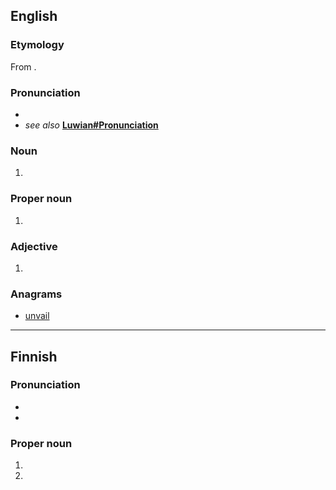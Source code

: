 ==English==

===Etymology===
From {{suffix|Luvia|an|lang=en}}.

===Pronunciation=== 
* {{IPA|/ˈluːvɪən/|lang=en}} 
* ''see also'' '''[[Luwian#Pronunciation]]'''

===Noun===
{{en-noun}}

# {{alternative form of|Luwian|lang=en}}

===Proper noun===
{{en-proper noun}}

# {{alternative form of|Luwian|lang=en}}

===Adjective===
{{en-adj|-}}

# {{alternative form of|Luwian|lang=en}}

===Anagrams===
* [[unvail#English|unvail]]

----

==Finnish==

===Pronunciation=== 
* {{IPA|/ˈluviɑn/|lang=fi}} 
* {{hyphenation|lu|vi|a|n|lang=fi}}

===Proper noun===
{{head|fi|proper noun form}}

# {{fi-form of|type=proper noun|case=genitive|pl=singular|Luvia}}
# {{fi-form of|type=proper noun|case=accusative|pl=singular|Luvia}}